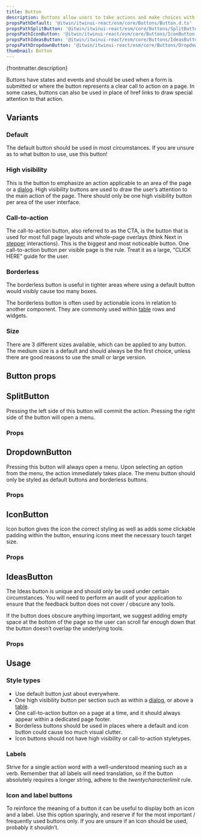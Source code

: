 ```yaml
---
title: Button
description: Buttons allow users to take actions and make choices with a single tap or click.
propsPathDefault: '@itwin/itwinui-react/esm/core/Buttons/Button.d.ts'
propsPathSplitButton: '@itwin/itwinui-react/esm/core/Buttons/SplitButton.d.ts'
propsPathIconButton: '@itwin/itwinui-react/esm/core/Buttons/IconButton.d.ts'
propsPathIdeasButton: '@itwin/itwinui-react/esm/core/Buttons/IdeasButton.d.ts'
propsPathDropdownButton: '@itwin/itwinui-react/esm/core/Buttons/DropdownButton.d.ts'
thumbnail: Button
---
```


<p>{frontmatter.description}</p>

<LiveExample src='Button.main.tsx'>
  <AllExamples.ButtonMainExample client:load />
</LiveExample>

Buttons have states and events and should be used when a form is submitted or where the button represents a clear call to action on a page.
In some cases, buttons can also be used in place of href links to draw special attention to that action.

## Variants

### Default

The default button should be used in most circumstances. If you are unsure as to what button to use, use this button!

<LiveExample src='Button.default.tsx'>
  <AllExamples.ButtonDefaultExample client:load />
</LiveExample>

### High visibility

This is the button to emphasize an action applicable to an area of the page or a [dialog](dialog). High visibility buttons are used to draw the user’s attention to the main action of the page.
There should only be one high visibility button per area of the user interface.

<LiveExample src='Button.highvisibility.tsx'>
  <AllExamples.ButtonHighVisibilityExample client:load />
</LiveExample>

### Call-to-action

The call-to-action button, also referred to as the CTA, is the button that is used for most full page layouts and whole-page overlays (think Next in [stepper](stepper) interactions). This is the biggest and most noticeable button.
One call-to-action button per visible page is the rule. Treat it as a large, “CLICK HERE” guide for the user.

<LiveExample src='Button.cta.tsx'>
  <AllExamples.ButtonCTAExample client:load />
</LiveExample>

### Borderless

The borderless button is useful in tighter areas where using a default button would visibly cause too many boxes.

<LiveExample src='Button.borderless.tsx'>
  <AllExamples.ButtonBorderlessExample client:load />
</LiveExample>

The borderless button is often used by actionable icons in relation to another component.
They are commonly used within [table](table) rows and widgets.

### Size

There are 3 different sizes available, which can be applied to any button. The medium size is a default and should always be the first choice, unless there are good reasons to use the small or large version.

<LiveExample src='Button.size.tsx'>
  <AllExamples.ButtonSizeExample client:load />
</LiveExample>

## Button props

<PropsTable path={frontmatter.propsPathDefault} />

## SplitButton

Pressing the left side of this button will commit the action. Pressing the right side of the button will open a menu.

<LiveExample src='SplitButton.main.tsx'>
  <AllExamples.SplitButtonMainExample client:load />
</LiveExample>

### Props

<PropsTable path={frontmatter.propsPathSplitButton} />

## DropdownButton

Pressing this button will always open a menu. Upon selecting an option from the menu, the action immediately takes place. The menu button should only be styled as default buttons and borderless buttons.

<LiveExample src='DropdownButton.main.tsx'>
  <AllExamples.DropdownButtonMainExample client:load />
</LiveExample>

### Props

<PropsTable path={frontmatter.propsPathDropdownButton} />

## IconButton

Icon button gives the icon the correct styling as well as adds some clickable padding within the button, ensuring icons meet the necessary touch target size.

<LiveExample src='IconButton.main.tsx'>
  <AllExamples.IconButtonMainExample client:load />
</LiveExample>

### Props

<PropsTable path={frontmatter.propsPathIconButton} />

## IdeasButton

The Ideas button is unique and should only be used under certain circumstances. You will need to perform an audit of your application to ensure that the feedback button does not cover / obscure any tools.

<LiveExample src='IdeasButton.main.tsx'>
  <AllExamples.IdeasButtonMainExample client:load />
</LiveExample>

If the button does obscure anything important, we suggest adding empty space at the bottom of the page so the user can scroll far enough down that the button doesn’t overlap the underlying tools.

### Props

<PropsTable path={frontmatter.propsPathIdeasButton} />

## Usage

### Style types

- Use default button just about everywhere.
- One high visibility button per section such as within a [dialog](dialog), or above a [table](table).
- One call-to-action button on a page at a time, and it should always appear within a dedicated page footer.
- Borderless buttons should be used in places where a default and icon button could cause too much visual clutter.
- Icon buttons should not have high visibility or call-to-action styletypes.

### Labels

Strive for a single action word with a well-understood meaning such as a verb. Remember that all labels will need translation, so if the button absolutely requires a longer string, adhere to the _twentycharacterlimit_ rule.

### Icon and label buttons

To reinforce the meaning of a button it can be useful to display both an icon and a label. Use this option sparingly, and reserve if for the most important / frequently used buttons only. If you are unsure if an icon should be used, probably it shouldn’t.
